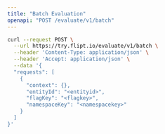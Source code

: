 ```yaml
---
title: "Batch Evaluation"
openapi: "POST /evaluate/v1/batch"
---
```


<RequestExample>

```bash cURL
curl --request POST \
  --url https://try.flipt.io/evaluate/v1/batch \
  --header 'Content-Type: application/json' \
  --header 'Accept: application/json' \
  --data '{
  "requests": [
    {
      "context": {},
      "entityId": "<entityid>",
      "flagKey": "<flagkey>",
      "namespaceKey": "<namespacekey>"
    }
  ]
}'
```

</RequestExample>
